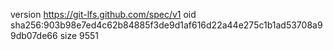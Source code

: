 version https://git-lfs.github.com/spec/v1
oid sha256:903b98e7ed4c62b84885f3de9d1af616d22a44e275c1b1ad53708a99db07de66
size 9551
